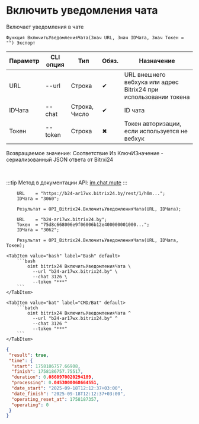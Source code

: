﻿---
sidebar_position: 12
description: Включить уведомления чата и другие функции для работы с Bitrix24 в Открытом пакете интеграций - бесплатной open-source библиотеке интеграций для 1С:Предприятие 8, OneScript и CLI
keywords: [1C, 1С, 1С:Предприятие, 1С:Предприятие 8.3, API, Интеграция, Сервисы, Обмен, OneScript, CLI, Bitrix24]
---


# Включить уведомления чата
 Включает уведомления в чате



`Функция ВключитьУведомленияЧата(Знач URL, Знач IDЧата, Знач Токен = "") Экспорт`

  | Параметр | CLI опция | Тип | Обяз. | Назначение |
  |-|-|-|-|-|
  | URL | --url | Строка | &#x2714; | URL внешнего вебхука или адрес Bitrix24 при использовании токена |
  | IDЧата | --chat | Строка, Число | &#x2714; | ID чата |
  | Токен | --token | Строка | &#x2716; | Токен авторизации, если используется не вебхук |

  
  Возвращаемое значение:   Соответствие Из КлючИЗначение - сериализованный JSON ответа от Bitrxi24

<br/>

:::tip
Метод в документации API: [im.chat.mute](https://dev.1c-bitrix.ru/learning/course/?COURSE_ID=93&LESSON_ID=11473)
:::
<br/>


```bsl title="Пример использования для 1С:Предприятие/OneScript"
    URL    = "https://b24-ar17wx.bitrix24.by/rest/1/h0m...";
    IDЧата = "3060";

    Результат = OPI_Bitrix24.ВключитьУведомленияЧата(URL, IDЧата);

    URL    = "b24-ar17wx.bitrix24.by";
    Токен  = "75d8c668006e9f06006b12e400000001000...";
    IDЧата = "3062";

    Результат = OPI_Bitrix24.ВключитьУведомленияЧата(URL, IDЧата, Токен);
```
    

 <Tabs>
  
    <TabItem value="bash" label="Bash" default>
        ```bash
            oint bitrix24 ВключитьУведомленияЧата \
              --url "b24-ar17wx.bitrix24.by" \
              --chat 3126 \
              --token "***"
        ```
    </TabItem>
  
    <TabItem value="bat" label="CMD/Bat" default>
        ```batch
            oint bitrix24 ВключитьУведомленияЧата ^
              --url "b24-ar17wx.bitrix24.by" ^
              --chat 3126 ^
              --token "***"
        ```
    </TabItem>
</Tabs>


```json title="Результат"
{
 "result": true,
 "time": {
  "start": 1758186757.66908,
  "finish": 1758186757.75517,
  "duration": 0.0860970020294189,
  "processing": 0.0453000068664551,
  "date_start": "2025-09-18T12:12:37+03:00",
  "date_finish": "2025-09-18T12:12:37+03:00",
  "operating_reset_at": 1758187357,
  "operating": 0
 }
}
```
